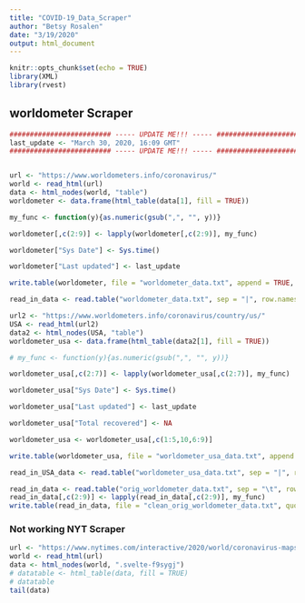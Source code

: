 ```yaml
---
title: "COVID-19_Data_Scraper"
author: "Betsy Rosalen"
date: "3/19/2020"
output: html_document
---
```


```r
knitr::opts_chunk$set(echo = TRUE)
library(XML)
library(rvest)
```

## worldometer Scraper

```r

######################### ----- UPDATE ME!!! ----- #########################
last_update <- "March 30, 2020, 16:09 GMT"
######################### ----- UPDATE ME!!! ----- #########################


url <- "https://www.worldometers.info/coronavirus/"
world <- read_html(url)
data <- html_nodes(world, "table")
worldometer <- data.frame(html_table(data[1], fill = TRUE))

my_func <- function(y){as.numeric(gsub(",", "", y))}

worldometer[,c(2:9)] <- lapply(worldometer[,c(2:9)], my_func)

worldometer["Sys Date"] <- Sys.time()

worldometer["Last updated"] <- last_update

write.table(worldometer, file = "worldometer_data.txt", append = TRUE, quote = FALSE, sep = "|", col.names = FALSE)

read_in_data <- read.table("worldometer_data.txt", sep = "|", row.names = NULL)
```

```r
url2 <- "https://www.worldometers.info/coronavirus/country/us/"
USA <- read_html(url2)
data2 <- html_nodes(USA, "table")
worldometer_usa <- data.frame(html_table(data2[1], fill = TRUE))

# my_func <- function(y){as.numeric(gsub(",", "", y))}

worldometer_usa[,c(2:7)] <- lapply(worldometer_usa[,c(2:7)], my_func)

worldometer_usa["Sys Date"] <- Sys.time()

worldometer_usa["Last updated"] <- last_update

worldometer_usa["Total recovered"] <- NA

worldometer_usa <- worldometer_usa[,c(1:5,10,6:9)]

write.table(worldometer_usa, file = "worldometer_usa_data.txt", append = TRUE, quote = FALSE, sep = "|", col.names = FALSE)

read_in_USA_data <- read.table("worldometer_usa_data.txt", sep = "|", row.names = NULL)
```

```r
read_in_data <- read.table("orig_worldometer_data.txt", sep = "\t", row.names = NULL)
read_in_data[,c(2:9)] <- lapply(read_in_data[,c(2:9)], my_func)
write.table(read_in_data, file = "clean_orig_worldometer_data.txt", quote = FALSE, sep = "|", col.names = FALSE)
```

### Not working NYT Scraper

```r
url <- "https://www.nytimes.com/interactive/2020/world/coronavirus-maps.html"
world <- read_html(url)
data <- html_nodes(world, ".svelte-f9sygj")
# datatable <- html_table(data, fill = TRUE)
# datatable
tail(data)
```
